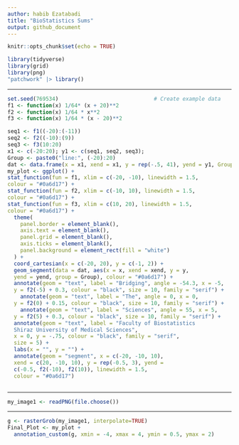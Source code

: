 ```yaml
---
author: habib Ezatabadi
title: "BioStatistics Sums"
output: github_document
---
```


```r
knitr::opts_chunk$set(echo = TRUE)
```


```r
library(tidyverse)
library(grid)
library(png)
"patchwork" |> library()
```
***

```r
set.seed(769534)                              # Create example data
f1 <- function(x) 1/64* (x + 20)**2 
f2 <- function(x) 1/64 * x**2 
f3 <- function(x) 1/64 * (x - 20)**2 

seq1 <- f1((-20):(-11))
seq2 <- f2((-10):(9))
seq3 <- f3(10:20)
x1 <- c(-20:20); y1 <- c(seq1, seq2, seq3); 
Group <- paste0("line:", (-20):20)
dat <- data.frame(x = x1, xend = x1, y = rep(-.5, 41), yend = y1, Group = Group)
my_plot <- ggplot() + 
stat_function(fun = f1, xlim = c(-20, -10), linewidth = 1.5, 
colour = "#0a6d17") +
stat_function(fun = f2, xlim = c(-10, 10), linewidth = 1.5, 
colour = "#0a6d17") + 
stat_function(fun = f3, xlim = c(10, 20), linewidth = 1.5, 
colour = "#0a6d17") + 
  theme(
    panel.border = element_blank(),
    axis.text = element_blank(),
    panel.grid = element_blank(),
    axis.ticks = element_blank(), 
    panel.background = element_rect(fill = "white")
  ) + 
  coord_cartesian(x = c(-20, 20), y = c(-1, 2)) +
  geom_segment(data = dat, aes(x = x, xend = xend, y = y, 
  yend = yend, group = Group), colour = "#0a6d17") +
  annotate(geom = "text", label = "Bridging", angle = -54.3, x = -5, 
  y = f2(-5) + 0.3, colour = "black", size = 10, family = "serif") + 
    annotate(geom = "text", label = "The", angle = 0, x = 0, 
  y = f2(0) + 0.15, colour = "black", size = 10, family = "serif") +
    annotate(geom = "text", label = "Sciences", angle = 55, x = 5, 
  y = f2(5) + 0.3, colour = "black", size = 10, family = "serif") + 
  annotate(geom = "text", label = "Faculty of Biostatistics 
  Shiraz University of Medical Sciences", 
  x = 0, y = -.75, colour = "black", family = "serif", 
  size = 5) + 
  labs(x = "", y = "") + 
  annotate(geom = "segment", x = c(-20, -10, 10), 
  xend = c(20, -10, 10), y = rep(-0.5, 3), yend = 
  c(-0.5, f2(-10), f2(10)), linewidth = 1.5, 
  colour = "#0a6d17")



```

***


```r
my_image1 <- readPNG(file.choose())
```
***

```r
g <- rasterGrob(my_image1, interpolate=TRUE)
Final_Plot <- my_plot +
  annotation_custom(g, xmin = -4, xmax = 4, ymin = 0.5, ymax = 2) 
```